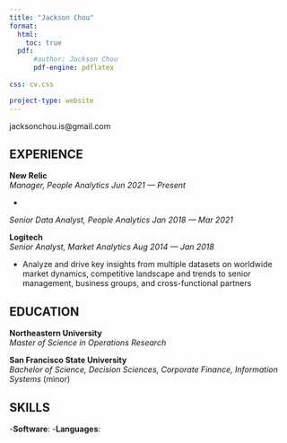 ```yaml
---
title: "Jackson Chou"
format:
  html:
    toc: true
  pdf:
      #author: Jackson Chou
      pdf-engine: pdflatex
    
css: cv.css

project-type: website
---
```


::: {.print-only .contact-block}
jacksonchou.is\@gmail.com
:::

## EXPERIENCE

**New Relic**\
*Manager, People Analytics* [*Jun 2021 --- Present*]{.cvdate}

- 

*Senior Data Analyst, People Analytics* [*Jan 2018 --- Mar 2021*]{.cvdate}

**Logitech** <br> *Senior Analyst, Market Analytics* [*Aug 2014 --- Jan 2018*]{.cvdate}

- Analyze and drive key insights from multiple datasets on worldwide market dynamics, competitive landscape and trends to senior management, business groups, and cross-functional partners


## EDUCATION

**Northeastern University**\
*Master of Science in Operations Research*

**San Francisco State University**\
*Bachelor of Science, Decision Sciences, Corporate Finance, Information Systems* (minor)

## SKILLS

-**Software**:
-**Languages**:

